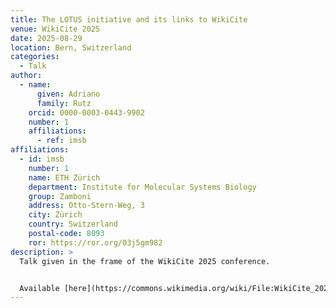 ```yaml
---
title: The LOTUS initiative and its links to WikiCite
venue: WikiCite 2025
date: 2025-08-29
location: Bern, Switzerland
categories:
  - Talk
author:
  - name:
      given: Adriano
      family: Rutz
    orcid: 0000-0003-0443-9902
    number: 1
    affiliations:
      - ref: imsb
affiliations:
  - id: imsb
    number: 1
    name: ETH Zürich
    department: Institute for Molecular Systems Biology
    group: Zamboni
    address: Otto-Stern-Weg, 3
    city: Zürich
    country: Switzerland
    postal-code: 8093
    ror: https://ror.org/03j5gm982
description: >
  Talk given in the frame of the WikiCite 2025 conference.


  Available [here](https://commons.wikimedia.org/wiki/File:WikiCite_2025_-_The_LOTUS_initiative_and_its_links_to_WikiCite.pdf).
---
```

